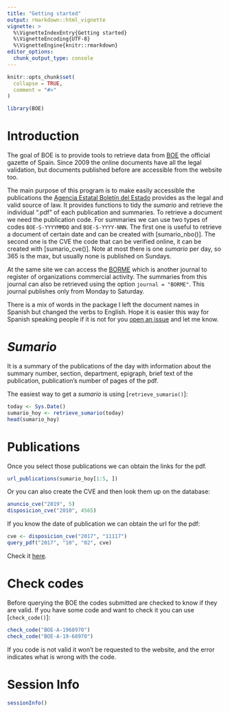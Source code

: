 ```yaml
---
title: "Getting started"
output: rmarkdown::html_vignette
vignette: >
  %\VignetteIndexEntry{Getting started}
  %\VignetteEncoding{UTF-8}
  %\VignetteEngine{knitr::rmarkdown}
editor_options: 
  chunk_output_type: console
---
```


```r
knitr::opts_chunk$set(
  collapse = TRUE,
  comment = "#>"
)
```


```r
library(BOE)
```

# Introduction

The goal of BOE is to provide tools to retrieve data from [BOE](https://boe.es) the official gazette of Spain.
Since 2009 the online documents have all the legal validation, but documents published before are accessible from the website too.

The main purpose of this program is to make easily accessible the publications the [Agencia Estatal Boletín del Estado](https://boe.es) provides as the legal and valid source of law.
It provides functions to tidy the _sumario_ and retrieve the individual ".pdf" of each publication and summaries. 
To retrieve a document we need the publication code.
For summaries we can use two types of codes `BOE-S-YYYYMMDD` and `BOE-S-YYYY-NNN`.
The first one is useful to retrieve a document of certain date and can be created with [sumario_nbo()].
The second one is the CVE the code that can be verified online, it can be created with [sumario_cve()]. 
Note at most there is one _sumario_ per day, so 365 is the max, but usually none is published on Sundays. 

At the same site we can access the [BORME](https://boe.es/diario_borme/) which is another journal to register of organizations commercial activity. 
The summaries from this journal can also be retrieved using the option `journal = "BORME"`. 
This journal publishes only from Monday to Saturday.

There is a mix of words in the package I left the document names in Spanish but changed the verbs to English.
Hope it is easier this way for Spanish speaking people if it is not for you [open an issue](https://github.com/rOpenSci/BOE/issues/new) and let me know.  

# _Sumario_

It is a summary of the publications of the day with information about the 
summary number, section, department, epigraph, brief text of the publication, 
publication's number of pages of the pdf.

The easiest way to get a _sumario_ is using [`retrieve_sumario()`]:

```r
today <- Sys.Date()
sumario_hoy <- retrieve_sumario(today)
head(sumario_hoy)
```

# Publications

Once you select those publications we can obtain the links for the pdf.

```r
url_publications(sumario_hoy[1:5, ])
```

Or you can also create the CVE and then look them up on the database:

```r
anuncio_cve("2019", 5)
disposicion_cve("2010", 4565)
```

If you know the date of publication we can obtain the url for the pdf:

```r
cve <- disposicion_cve("2017", "11117")
query_pdf("2017", "10", "02", cve)
```

Check it [here](`r query_pdf("2017", "10", "02", cve)`).

# Check codes

Before querying the BOE the codes submitted are checked to know if they are valid. 
If you have some code and want to check it you can use [`check_code()`]:

```r
check_code("BOE-A-1968970")
check_code("BOE-A-19-68970")
```

If you code is not valid it won't be requested to the website, and the error indicates what is wrong with the code.

# Session Info {-}

```r
sessionInfo()
```

